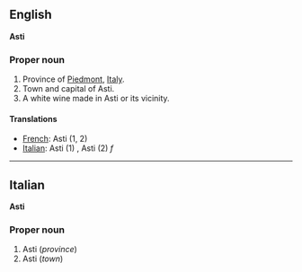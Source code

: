 ==English==
'''Asti'''

===Proper noun===

#Province of [[Piedmont]], [[Italy]].
#Town and capital of Asti.
#A white wine made in Asti or its vicinity.

====Translations====

*[[French]]: Asti (1, 2)
*[[Italian]]: Asti (1) '' '', Asti (2) ''f''

----

==Italian==
'''Asti'''

===Proper noun===

#Asti (''province'')
#Asti (''town'')